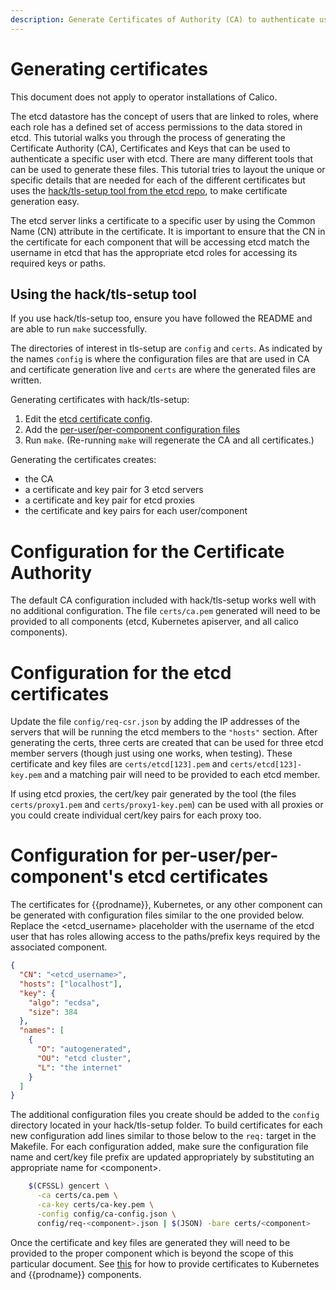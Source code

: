 ```yaml
---
description: Generate Certificates of Authority (CA) to authenticate users with etcd datastore.
---
```


# Generating certificates


<Tabs>
<TabItem label="Operator" value="Operator-0">

This document does not apply to operator installations of Calico.

</TabItem>
<TabItem label="Manifest" value="Manifest-1">

The etcd datastore has the concept of users that are linked to roles, where
each role has a defined set of access permissions to the data stored in etcd.
This tutorial walks you through the process of generating the Certificate
Authority (CA), Certificates and Keys that can be used to authenticate a
specific user with etcd. There are many different tools that can be used to
generate these files. This tutorial tries to layout the unique or specific
details that are needed for each of the different certificates but uses the
[hack/tls-setup tool from the etcd repo](https://github.com/coreos/etcd/tree/master/hack/tls-setup),
to make certificate generation easy.

The etcd server links a certificate to a specific user by using the Common
Name (CN) attribute in the certificate. It is important to ensure that the CN
in the certificate for each component that will be accessing etcd match the
username in etcd that has the appropriate etcd roles for accessing its
required keys or paths.

## Using the hack/tls-setup tool

If you use hack/tls-setup too, ensure you have followed the README
and are able to run `make` successfully.

The directories of interest in tls-setup are `config` and `certs`.
As indicated by the names `config` is where the configuration files are that
are used in CA and certificate generation live and `certs` are where the
generated files are written.

Generating certificates with hack/tls-setup:

1. Edit the [etcd certificate config](#configuration-for-the-etcd-certificates).
2. Add the
   [per-user/per-component configuration files](#configuration-for-per-userper-components-etcd-certificates)
3. Run `make`. (Re-running `make` will regenerate the CA and all certificates.)

Generating the certificates creates:

- the CA
- a certificate and key pair for 3 etcd servers
- a certificate and key pair for etcd proxies
- the certificate and key pairs for each user/component

# Configuration for the Certificate Authority

The default CA configuration included with hack/tls-setup works well with no
additional configuration. The file `certs/ca.pem` generated will need to be
provided to all components (etcd, Kubernetes apiserver, and all calico
components).

# Configuration for the etcd certificates

Update the file `config/req-csr.json` by adding the IP addresses of the
servers that will be running the etcd members to the `"hosts"`
section. After generating the certs, three certs are created that can be
used for three etcd member servers (though just using one works, when testing).
These certificate and key files are `certs/etcd[123].pem` and
`certs/etcd[123]-key.pem` and a matching pair will need to be provided to
each etcd member.

If using etcd proxies, the cert/key pair generated by the tool
(the files `certs/proxy1.pem` and `certs/proxy1-key.pem`) can be used with all
proxies or you could create individual cert/key pairs for each proxy too.

# Configuration for per-user/per-component's etcd certificates

The certificates for {{prodname}}, Kubernetes, or any other component can be
generated with configuration files similar to the one provided below.
Replace the &lt;etcd_username&gt; placeholder with the username of the etcd user
that has roles allowing access to the paths/prefix keys required by the
associated component.

```json
{
  "CN": "<etcd_username>",
  "hosts": ["localhost"],
  "key": {
    "algo": "ecdsa",
    "size": 384
  },
  "names": [
    {
      "O": "autogenerated",
      "OU": "etcd cluster",
      "L": "the internet"
    }
  ]
}
```

The additional configuration files you create should be added to the `config`
directory located in your hack/tls-setup folder. To build certificates for
each new configuration add lines similar to those below to
the `req:` target in the Makefile. For each configuration added, make sure the
configuration file name and cert/key file prefix are updated appropriately by
substituting an appropriate name for &lt;component&gt;.

```bash
    $(CFSSL) gencert \
      -ca certs/ca.pem \
      -ca-key certs/ca-key.pem \
      -config config/ca-config.json \
      config/req-<component>.json | $(JSON) -bare certs/<component>
```

Once the certificate and key files are generated they will need to be provided
to the proper component which is beyond the scope of this particular document.
See [this](kubernetes.mdx) for how to provide certificates to Kubernetes and {{prodname}}
components.

</TabItem>

</Tabs>
